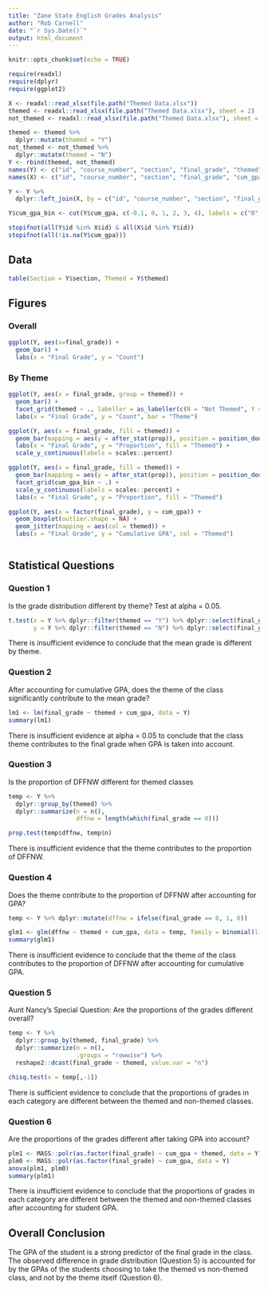 ```yaml
---
title: "Zane State English Grades Analysis"
author: "Rob Carnell"
date: "`r Sys.Date()`"
output: html_document
---
```


```r
knitr::opts_chunk$set(echo = TRUE)

require(readxl)
require(dplyr)
require(ggplot2)

X <- readxl::read_xlsx(file.path("Themed Data.xlsx"))
themed <- readxl::read_xlsx(file.path("Themed Data.xlsx"), sheet = 2)
not_themed <- readxl::read_xlsx(file.path("Themed Data.xlsx"), sheet = 3)

themed <- themed %>%
  dplyr::mutate(themed = "Y")
not_themed <- not_themed %>%
  dplyr::mutate(themed = "N")
Y <- rbind(themed, not_themed)
names(Y) <- c("id", "course_number", "section", "final_grade", "themed")
names(X) <- c("id", "course_number", "section", "final_grade", "cum_gpa")

Y <- Y %>% 
  dplyr::left_join(X, by = c("id", "course_number", "section", "final_grade"))

Y$cum_gpa_bin <- cut(Y$cum_gpa, c(-0.1, 0, 1, 2, 3, 4), labels = c("0", "0-1", "1-2", "2-3", "3-4"))

stopifnot(all(Y$id %in% X$id) & all(X$id %in% Y$id))
stopifnot(all(!is.na(Y$cum_gpa)))
```

## Data

```r
table(Section = Y$section, Themed = Y$themed)
```

## Figures

### Overall

```r
ggplot(Y, aes(x=final_grade)) +
  geom_bar() +
  labs(x = "Final Grade", y = "Count")
```

### By Theme

```r
ggplot(Y, aes(x = final_grade, group = themed)) +
  geom_bar() +
  facet_grid(themed ~ ., labeller = as_labeller(c(N = "Not Themed", Y = "Themed"))) +
  labs(x = "Final Grade", y = "Count", bar = "Theme")

ggplot(Y, aes(x = final_grade, fill = themed)) +
  geom_bar(mapping = aes(y = after_stat(prop)), position = position_dodge()) +
  labs(x = "Final Grade", y = "Proportion", fill = "Themed") +
  scale_y_continuous(labels = scales::percent)

ggplot(Y, aes(x = final_grade, fill = themed)) +
  geom_bar(mapping = aes(y = after_stat(prop)), position = position_dodge()) +
  facet_grid(cum_gpa_bin ~ .) +
  scale_y_continuous(labels = scales::percent) +
  labs(x = "Final Grade", y = "Proportion", fill = "Themed")

```

```r
ggplot(Y, aes(x = factor(final_grade), y = cum_gpa)) +
  geom_boxplot(outlier.shape = NA) +
  geom_jitter(mapping = aes(col = themed)) +
  labs(x = "Final Grade", y = "Cumulative GPA", col = "Themed")
```

```r

```



## Statistical Questions

### Question 1

Is the grade distribution different by theme?  Test at alpha = 0.05.

```r
t.test(x = Y %>% dplyr::filter(themed == "Y") %>% dplyr::select(final_grade),
       y = Y %>% dplyr::filter(themed == "N") %>% dplyr::select(final_grade))
```

There is insufficient evidence to conclude that the mean grade is different by theme.

### Question 2

After accounting for cumulative GPA, does the theme of the class
significantly contribute to the mean grade?

```r
lm1 <- lm(final_grade ~ themed + cum_gpa, data = Y)
summary(lm1)
```

There is insufficient evidence at alpha = 0.05 to conclude
that the class theme contributes to the final grade
when GPA is taken into account.

### Question 3

Is the proportion of DFFNW different for themed classes

```r
temp <- Y %>%
  dplyr::group_by(themed) %>%
  dplyr::summarize(n = n(),
                   dffnw = length(which(final_grade == 0)))

prop.test(temp$dffnw, temp$n)
```

There is insufficient evidence that the theme contributes to the proportion
of DFFNW.

### Question 4

Does the theme contribute to the proportion of DFFNW after accounting for GPA?

```r
temp <- Y %>% dplyr::mutate(dffnw = ifelse(final_grade == 0, 1, 0))

glm1 <- glm(dffnw ~ themed + cum_gpa, data = temp, family = binomial(link = "logit"))
summary(glm1)
```

There is insufficient evidence to conclude that the theme of the class contributes
to the proportion of DFFNW after accounting for cumulative GPA.

### Question 5

Aunt Nancy's Special Question:  Are the proportions of the grades different overall?

```r
temp <- Y %>%
  dplyr::group_by(themed, final_grade) %>%
  dplyr::summarize(n = n(),
                   .groups = "rowwise") %>%
  reshape2::dcast(final_grade ~ themed, value.var = "n")

chisq.test(x = temp[,-1])
```


There is sufficient evidence to conclude that the proportions of grades in each
category are different between the themed and non-themed classes.

### Question 6

Are the proportions of the grades different after taking GPA into account?

```r
plm1 <- MASS::polr(as.factor(final_grade) ~ cum_gpa + themed, data = Y)
plm0 <- MASS::polr(as.factor(final_grade) ~ cum_gpa, data = Y)
anova(plm1, plm0)
summary(plm1)
```

There is insufficient evidence to conclude that the proportions of grades in each
category are different between the themed and non-themed classes after accounting
for student GPA.

## Overall Conclusion

The GPA of the student is a strong predictor of the final grade in the class.  The observed
difference in grade distribution (Question 5) is accounted for by the GPAs of the 
students choosing to take the themed vs non-themed class, and not by the theme itself (Question 6).
